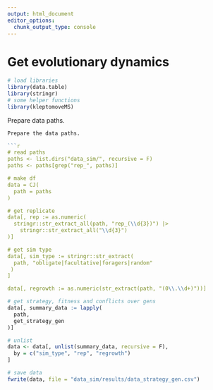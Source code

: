 ```yaml
---
output: html_document
editor_options:
  chunk_output_type: console
---
```


# Get evolutionary dynamics

```r
# load libraries
library(data.table)
library(stringr)
# some helper functions
library(kleptomoveMS)
```

Prepare data paths.

```r
Prepare the data paths.

```r
# read paths
paths <- list.dirs("data_sim/", recursive = F)
paths <- paths[grep("rep_", paths)]

# make df
data = CJ(
  path = paths
)

# get replicate
data[, rep := as.numeric(
  stringr::str_extract_all(path, "rep_(\\d{3})") |> 
    stringr::str_extract_all("\\d{3}")
)]

# get sim type
data[, sim_type := stringr::str_extract(
  path, "obligate|facultative|foragers|random"
 ) 
]

data[, regrowth := as.numeric(str_extract(path, "(0\\.\\d+)"))]
```

```r
# get strategy, fitness and conflicts over gens
data[, summary_data := lapply(
  path,
  get_strategy_gen
)]
```

```r
# unlist
data <- data[, unlist(summary_data, recursive = F),
  by = c("sim_type", "rep", "regrowth")
]
```

```r
# save data
fwrite(data, file = "data_sim/results/data_strategy_gen.csv")
```

